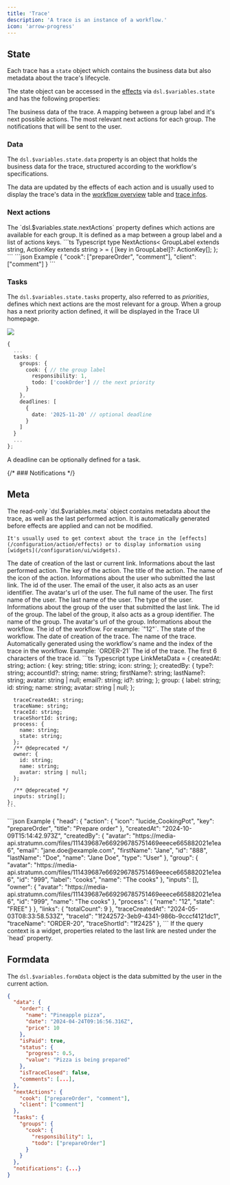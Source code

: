 ```yaml
---
title: 'Trace'
description: 'A trace is an instance of a workflow.'
icon: 'arrow-progress'
---
```


## State

Each trace has a `state` object which contains the business data but also metadata about the trace's lifecycle.

The state object can be accessed in the [effects](/configuration/action/effects) via `dsl.$variables.state` and has the following properties:

<ParamField path="data" type="object">
  The business data of the trace.
</ParamField>
<ParamField path="nextActions" type="object">
  A mapping between a group label and it's next possible actions.
</ParamField>
<ParamField path="tasks" type="object">
  The most relevant next actions for each group.
</ParamField>
<ParamField path="notifications" type="object" >
  The notifications that will be sent to the user.
</ParamField>

### Data

The `dsl.$variables.state.data` property is an object that holds the business data for the trace,
structured according to the workflow's specifications.

The data are updated by the effects of each action and is usually used to display
the trace's data in the [workflow overview](/configuration/ui/introduction#workflow-overview) table and [trace infos](/configuration/ui/introduction#trace-infos).

### Next actions

<Tabs>
  <Tab title="Description">
    The `dsl.$variables.state.nextActions` property defines which actions are available for each group.
    It is defined as a map between a group label and a list of actions keys.
  </Tab>
  <Tab title="Type">
    ```ts Typescript
    type NextActions<
      GroupLabel extends string, 
      ActionKey extends string
    > = {
      [key in GroupLabel]?: ActionKey[];
    };
    ```
  </Tab>
  <Tab title="Example">
    ```json Example
    {
      "cook": ["prepareOrder", "comment"],
      "client": ["comment"]
    }
    ```
  </Tab>
</Tabs>

### Tasks

The `dsl.$variables.state.tasks` property, also referred to as _priorities_, defines which next actions are the most relevant for a group.
When a group has a next priority action defined, it will be displayed in the Trace UI homepage.

<Frame>
  <img src="/images/configuration/tasks.png" style={{ borderRadius: '1rem' }} />
</Frame>

```ts
{
  ...
  tasks: {
    groups: {
      cook: { // the group label
        responsibility: 1,
        todo: ['cookOrder'] // the next priority
      }
    },
    deadlines: [
      {
        date: '2025-11-20' // optional deadline
      }
    ]
  }
  ...
};
```

<Tip>A deadline can be optionally defined for a task.</Tip>

{/* ### Notifications */}

## Meta

<Tabs>
  <Tab title="Description">
    The read-only `dsl.$variables.meta` object contains metadata about the trace, as well as the last performed action.
    It is automatically generated before effects are applied and can not be modified.

    It's usually used to get context about the trace in the [effects](/configuration/action/effects) or to display information using [widgets](/configuration/ui/widgets).
  </Tab>
  <Tab title="Documentation">
    <ParamField path="createdAt" type="string datetime">
      The date of creation of the last or current link.
    </ParamField>
    <ParamField path="action" type="object">
      Informations about the last performed action.
      <Expandable title="action's properties" defaultOpen={false}>
        <ParamField path="action.key" type="string">
          The key of the action.
        </ParamField>
        <ParamField path="action.title" type="string">
          The title of the action.
        </ParamField>
        <ParamField path="action.icon" type="string">
          The name of the icon of the action.
        </ParamField>
      </Expandable>
    </ParamField>
    <ParamField path="createdBy" type="object">
      Informations about the user who submitted the last link.
      <Expandable title="createdBy's properties" defaultOpen={false}>
        <ParamField path="createdBy.id" type="string">
          The id of the user.
        </ParamField>
        <ParamField path="createdBy.email" type="email" required>
          The email of the user, it also acts as an user identifier.
        </ParamField>
        <ParamField path="createdBy.avatar" type="URL | null">
          The avatar's url of the user.
        </ParamField>
        <ParamField path="createdBy.name" type="string" required>
          The full name of the user.
        </ParamField>
        <ParamField path="createdBy.firstName" type="string">
          The first name of the user.
        </ParamField>        
        <ParamField path="createdBy.lastName" type="string">
          The last name of the user.
        </ParamField>
        <ParamField path="createdBy.type" type="literal" required>
          The type of the user.
        </ParamField>       
      </Expandable>
    </ParamField>
    <ParamField path="group" type="object">
      Informations about the group of the user that submitted the last link.
      <Expandable title="group's properties" defaultOpen={false}>
        <ParamField path="group.id" type="string" required>
          The id of the group.
        </ParamField>
        <ParamField path="group.label" type="string" required>
          The label of the group, it also acts as a group identifier.
        </ParamField>
        <ParamField path="group.name" type="string" required>
          The name of the group.
        </ParamField>
        <ParamField path="group.avatar" type="URL | null" >
          The avatar's url of the group.
        </ParamField>
      </Expandable>
    </ParamField>
    <ParamField path="process" type="object">
      Informations about the workflow.
      <Expandable title="process's properties" defaultOpen={false}>
        <ParamField path="group.name" type="string" required>
          The id of the workflow. For example: `"12"`.
        </ParamField>
        <ParamField path="process.state" type="'FREE' | 'DRAFT'" required>
          The state of the workflow.
        </ParamField>
      </Expandable>
    </ParamField>
    <ParamField path="traceCreatedAt" type="string datetime">
      The date of creation of the trace.
    </ParamField>
    <ParamField path="traceName" type="string">
      The name of the trace. Automatically generated using the workflow's name and the index of the trace in the workflow.
      Example: `ORDER-21`
    </ParamField>
    <ParamField path="traceId" type="UUID">
      The id of the trace.
    </ParamField>
    <ParamField path="traceShortId" type="string">
      The first 6 characters of the trace id.
    </ParamField>
  </Tab>
  <Tab title="Type">
    ```ts Typescript
    type LinkMetaData = {
      createdAt: string;
      action: {
        key: string;
        title: string;
        icon: string;
      };
      createdBy: {
        type?: string;
        accountId?: string;
        name: string;
        firstName?: string;
        lastName?: string;
        avatar: string | null;
        email?: string;
        id?: string;
      };
      group: {
        label: string;
        id: string;
        name: string;
        avatar: string | null;
      };

      traceCreatedAt: string;
      traceName: string;
      traceId: string;
      traceShortId: string;
      process: {
        name: string;
        state: string;
      };
      /** @deprecated */
      owner: {
        id: string;
        name: string;
        avatar: string | null;
      };

      /** @deprecated */
      inputs: string[];
    };
    ```
  </Tab>
  <Tab title="Example">
    ```json Example
   {
    "head": {
      "action": {
        "icon": "lucide_CookingPot",
        "key": "prepareOrder",
        "title": "Prepare order"
      },
      "createdAt": "2024-10-09T15:14:42.973Z",
      "createdBy": {
        "avatar": "https://media-api.stratumn.com/files/111439687e669296785751469eeece665882021e1ea6",
        "email": "jane.doe@example.com",
        "firstName": "Jane",
        "id": "888",
        "lastName": "Doe",
        "name": "Jane Doe",
        "type": "User"
      },
      "group": {
        "avatar": "https://media-api.stratumn.com/files/111439687e669296785751469eeece665882021e1ea6",
        "id": "999",
        "label": "cooks",
        "name": "The cooks"
      },
      "inputs": [],
      "owner": {
        "avatar": "https://media-api.stratumn.com/files/111439687e669296785751469eeece665882021e1ea6",
        "id": "999",
        "name": "The cooks"
      },
      "process": {
        "name": "12",
        "state": "FREE"
      }
    },
    "links": {
      "totalCount": 9
    },
    "traceCreatedAt": "2024-05-03T08:33:58.533Z",
    "traceId": "1f242572-3eb9-4341-986b-9cccf4121dc1",
    "traceName": "ORDER-20",
    "traceShortId": "1f2425"
  },
    ```
  </Tab>
</Tabs>

<Note>
  If the query context is a widget, properties related to the last link are nested under the `head` property.
</Note>


## Formdata

The `dsl.$variables.formData` object is the data submitted by the user in the current action. 

<RequestExample>

```json Trace state example
{
  "data": {
    "order": {
      "name": "Pineapple pizza",
      "date": "2024-04-24T09:16:56.316Z",
      "price": 10
    },
    "isPaid": true,
    "status": {
      "progress": 0.5,
      "value": "Pizza is being prepared"
    },
    "isTraceClosed": false,
    "comments": [...],
  },
  "nextActions": {
    "cook": ["prepareOrder", "comment"],
    "client": ["comment"]
  },
  "tasks": {
    "groups": {
      "cook": {
        "responsibility": 1,
        "todo": ["prepareOrder"]
      }
    }
  },
  "notifications": {...}
}
```

</RequestExample>
